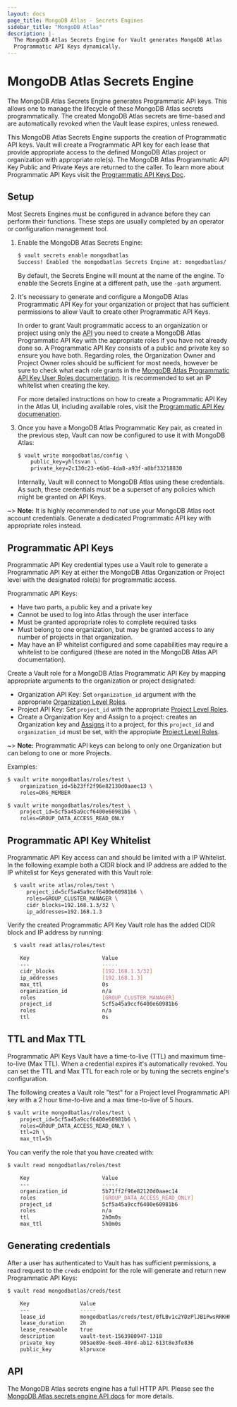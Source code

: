 ```yaml
---
layout: docs
page_title: MongoDB Atlas - Secrets Engines
sidebar_title: "MongoDB Atlas"
description: |-
  The MongoDB Atlas Secrets Engine for Vault generates MongoDB Atlas
  Programmatic API Keys dynamically.
---
```


# MongoDB Atlas Secrets Engine

The MongoDB Atlas Secrets Engine generates Programmatic API keys. This allows one to manage the
lifecycle of these MongoDB Atlas secrets programmatically. The created MongoDB Atlas secrets are
time-based and are automatically revoked when the Vault lease expires, unless renewed.

This MongoDB Atlas Secrets Engine supports the creation of Programmatic API keys. Vault will create
a Programmatic API key for each lease that provide appropriate access to the defined MongoDB Atlas
project or organization with appropriate role(s). The MongoDB Atlas Programmatic API Key Public and
Private Keys are returned to the caller. To learn more about Programmatic API Keys visit the
[Programmatic API Keys Doc](https://docs.atlas.mongodb.com/reference/api/apiKeys/).

## Setup

Most Secrets Engines must be configured in advance before they can perform their functions. These
steps are usually completed by an operator or configuration management tool.

1. Enable the MongoDB Atlas Secrets Engine:

    ```bash
    $ vault secrets enable mongodbatlas
    Success! Enabled the mongodbatlas Secrets Engine at: mongodbatlas/
    ```

    By default, the Secrets Engine will mount at the name of the engine. To
    enable the Secrets Engine at a different path, use the `-path` argument.

1. It's necessary to generate and configure a MongoDB Atlas Programmatic API Key for your organization
   or project that has sufficient permissions to allow Vault to create other Programmatic API Keys.

    In order to grant Vault programmatic access to an organization or project using only the
    [API](https://docs.atlas.mongodb.com/api/) you need to create a MongoDB Atlas Programmatic API
    Key with the appropriate roles if you have not already done so. A Programmatic API Key consists
    of a public and private key so ensure you have both. Regarding roles, the Organization Owner and
    Project Owner roles should be sufficient for most needs, however be sure to check what each role
    grants in the [MongoDB Atlas Programmatic API Key User Roles documentation](https://docs.atlas.mongodb.com/reference/user-roles/).
    It is recommended to set an IP whitelist when creating the key.

    For more detailed instructions on how to create a Programmatic API Key in the Atlas UI, including
    available roles, visit the [Programmatic API Key documenation](https://docs.atlas.mongodb.com/configure-api-access/#programmatic-api-keys).

1. Once you have a MongoDB Atlas Programmatic Key pair, as created in the previous step, Vault can now
   be configured to use it with MongoDB Atlas:

    ```bash
    $ vault write mongodbatlas/config \
        public_key=yhltsvan \
        private_key=2c130c23-e6b6-4da8-a93f-a8bf33218830
    ```

    Internally, Vault will connect to MongoDB Atlas using these credentials. As such,
    these credentials must be a superset of any policies which might be granted
    on API Keys.

~> **Note:** It is highly recommended to *not* use your MongoDB Atlas root account credentials.
Generate a dedicated Programmatic API key with appropriate roles instead.


## Programmatic API Keys

Programmatic API Key credential types use a Vault role to generate a Programmatic API Key at
either the MongoDB Atlas Organization or Project level with the designated role(s) for programmatic access.

  Programmatic API Keys:
  - Have two parts, a public key and a private key
  - Cannot be used to log into Atlas through the user interface
  - Must be granted appropriate roles to complete required tasks
  - Must belong to one organization, but may be granted access to any number of
    projects in that organization.
  - May have an IP whitelist configured and some capabilities may require a
    whitelist to be configured (these are noted in the MongoDB Atlas API
    documentation).

Create a Vault role for a MongoDB Atlas Programmatic API Key by mapping appropriate arguments to the
   organization or project designated:

  - Organization API Key: Set `organization_id` argument with the appropriate
    [Organization Level Roles](https://docs.atlas.mongodb.com/reference/user-roles/#organization-roles).
  - Project API Key: Set `project_id` with the appropriate [Project Level Roles](https://docs.atlas.mongodb.com/reference/user-roles/#project-roles).
  - Create a Organization Key and Assign to a project: creates an Organization
    key and [Assigns]() it to a project, for this `project_id` and `organization_id`
    must be set, with the appropiate [Project Level Roles](https://docs.atlas.mongodb.com/reference/user-roles/#project-roles).

~> **Note:** Programmatic API keys can belong to only one Organization but can belong to one or more Projects.


Examples:

```bash
$ vault write mongodbatlas/roles/test \
    organization_id=5b23ff2f96e82130d0aaec13 \
    roles=ORG_MEMBER
```
```bash
$ vault write mongodbatlas/roles/test \
    project_id=5cf5a45a9ccf6400e60981b6 \
    roles=GROUP_DATA_ACCESS_READ_ONLY
```

## Programmatic API Key Whitelist

Programmatic API Key access can and should be limited with a IP Whitelist. In the following example both a CIDR
block and IP address are added to the IP whitelist for Keys generated with this Vault role:

```bash
  $ vault write atlas/roles/test \
      project_id=5cf5a45a9ccf6400e60981b6 \
      roles=GROUP_CLUSTER_MANAGER \
      cidr_blocks=192.168.1.3/32 \
      ip_addresses=192.168.1.3
```

Verify the created Programmatic API Key Vault role has the added CIDR block and IP address by running:

  ```bash
    $ vault read atlas/roles/test

      Key                       Value
      ---                       -----
      cidr_blocks               [192.168.1.3/32]
      ip_addresses              [192.168.1.3]
      max_ttl                   0s
      organization_id           n/a
      roles                     [GROUP_CLUSTER_MANAGER]
      project_id                5cf5a45a9ccf6400e60981b6
      roles                     n/a
      ttl                       0s
  ```

## TTL and Max TTL

Programmatic API Keys Vault have a time-to-live (TTL) and maximum time-to-live (Max TTL).
When a credential expires it's automatically revoked. You can set the TTL and Max TTL for each role
or by tuning the secrets engine's configuration.

The following creates a Vault role "test" for a Project level Programmatic API key with a 2 hour time-to-live and a
max time-to-live of 5 hours.

```bash
$ vault write mongodbatlas/roles/test \
    project_id=5cf5a45a9ccf6400e60981b6 \
    roles=GROUP_DATA_ACCESS_READ_ONLY \
    ttl=2h \
    max_ttl=5h
```

You can verify the role that you have created with:

```bash
$ vault read mongodbatlas/roles/test

    Key                       Value
    ---                       -----
    organization_id           5b71ff2f96e82120d0aaec14
    roles                     [GROUP_DATA_ACCESS_READ_ONLY]
    project_id                5cf5a45a9ccf6400e60981b6
    roles                     n/a
    ttl                       2h0m0s
    max_ttl                   5h0m0s
```


## Generating credentials

After a user has authenticated to Vault has has sufficient permissions, a read request to the
`creds` endpoint for the role will generate and return new Programmatic API Keys:

```bash
$ vault read mongodbatlas/creds/test

    Key                Value
    ---                -----
    lease_id           mongodbatlas/creds/test/0fLBv1c2YDzPlJB1PwsRRKHR
    lease_duration     2h
    lease_renewable    true
    description        vault-test-1563980947-1318
    private_key        905ae89e-6ee8-40rd-ab12-613t8e3fe836
    public_key         klpruxce
```

## API

The MongoDB Atlas secrets engine has a full HTTP API. Please see the
[MongoDB Atlas secrets engine API docs](/api/secret/mongodbatlas) for more details.
